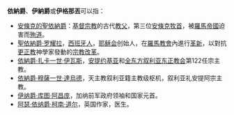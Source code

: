 '''依納爵'''、'''伊納爵'''或'''伊格那丟'''可以指：
*[[安條克的依納爵|安條克的聖依納爵]]：[[基督宗教|基督宗教]]的古代[[教父|教父]]，第三位[[安條克|安條克]][[牧首|牧首]]，被[[羅馬帝國|羅馬帝國]]迫害而[[殉道|殉道]]。
*[[依納爵·羅耀拉|聖依納爵‧罗耀拉]]，[[西班牙人|西班牙人]]，[[耶稣会|耶稣会]]创始人，在[[羅馬教會|羅馬教會]]內進行[[反宗教改革|革新]]，以對抗[[更正教|更正教]]神學家發動的[[宗教改革|宗教改革]]。
*[[依納爵·扎卡一世·伊瓦斯|依納爵·扎卡一世·伊瓦斯]]，[[安提阿|安提约基亚]]和[[敘利亞東方正統教會|全东方叙利亚东正教会]]第122任宗主教。
*[[依納爵·穆薩一世·達烏德|依納爵·穆薩一世·達烏德]]，天主教叙利亚籍主教级枢机，叙利亚礼安提阿宗主教。
*[[伊格内修斯·库图·阿昌庞|伊纳爵·库图·阿昌庞]]，加纳前军政府领袖和国家元首。
*[[阿瑟·柯南·道尔|阿瑟·依纳爵·柯南·道尔]]，英国作家，医生。

{{消歧义|I|Cat=三字人名消歧义}}